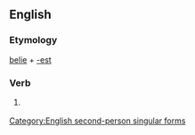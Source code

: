 ==English==

===Etymology===
[[belie]] + [[-est]]

===Verb===
{{en-verb form}}

# {{context|archaic}} {{form of|Second-person singular simple present form|belie}}

[[Category:English second-person singular forms]]